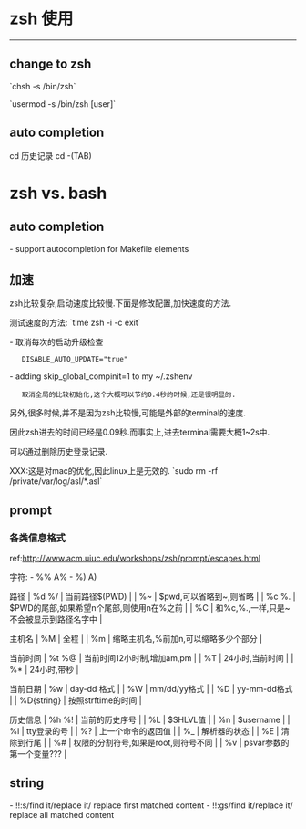= zsh 使用 =
----

== change to zsh ==
`chsh -s /bin/zsh`

`usermod -s /bin/zsh [user]`
== auto completion ==
cd 历史记录
cd -(TAB)

= zsh vs. bash =
== auto completion ==
- support autocompletion for Makefile elements

== 加速 ==
zsh比较复杂,启动速度比较慢.下面是修改配置,加快速度的方法.

测试速度的方法:
`time zsh -i -c exit`

- 取消每次的启动升级检查
    DISABLE_AUTO_UPDATE="true"
- adding skip_global_compinit=1 to my ~/.zshenv
    取消全局的比较初始化,这个大概可以节约0.4秒的时候,还是很明显的.

另外,很多时候,并不是因为zsh比较慢,可能是外部的terminal的速度.

因此zsh进去的时间已经是0.09秒.而事实上,进去terminal需要大概1~2s中.

可以通过删除历史登录记录.

XXX:这是对mac的优化,因此linux上是无效的.
`sudo rm -rf /private/var/log/asl/*.asl`

== prompt ==

=== 各类信息格式 ===
ref:[[http://www.acm.uiuc.edu/workshops/zsh/prompt/escapes.html]]

字符:
- %%    A%
- %)    A)

路径
| %d %/ | 当前路径$(PWD)                            |
| %~    | $pwd,可以省略到~,则省略                   |
| %c %. | $PWD的尾部,如果希望n个尾部,则使用n在%之前 |
| %C    | 和%c,%.,一样,只是~不会被显示到路径名字中  |

主机名
| %M | 全程                                 |
| %m | 缩略主机名,%前加n,可以缩略多少个部分 |

当前时间
| %t %@ | 当前时间12小时制,增加am,pm |
| %T    | 24小时,当前时间            |
| %*    | 24小时,带秒                |

当前日期
| %w         | day-dd 格式        |
| %W         | mm/dd/yy格式       |
| %D         | yy-mm-dd格式       |
| %D{string} | 按照strftime的时间 |

历史信息
| %h %! | 当前的历史序号                       |
| %L    | $SHLVL值                             |
| %n    | $username                            |
| %l    | tty登录的号                          |
| %?    | 上一个命令的返回值                   |
| %_    | 解析器的状态                         |
| %E    | 清除到行尾                           |
| %#    | 权限的分割符号,如果是root,则符号不同 |
| %v    | psvar参数的第一个变量???             |

== string ==
- !!:s/find it/replace it/      replace first matched content
- !!:gs/find it/replace it/      replace all matched content
